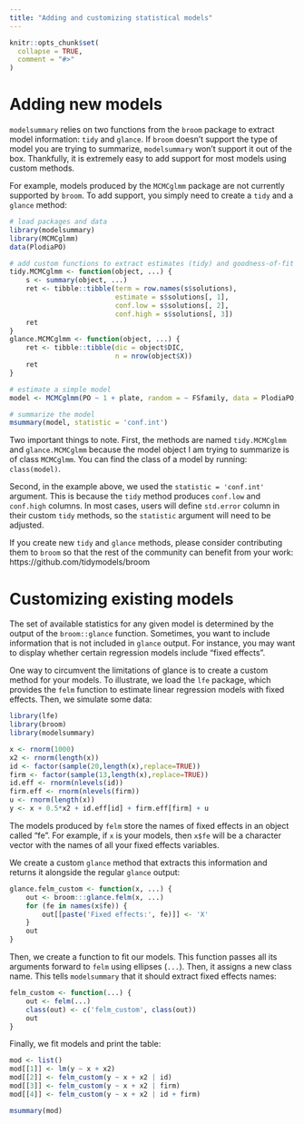 ```yaml
---
title: "Adding and customizing statistical models"
---
```


```r
knitr::opts_chunk$set(
  collapse = TRUE,
  comment = "#>"
)
```

# Adding new models

`modelsummary` relies on two functions from the `broom` package to extract model information: `tidy` and `glance`. If `broom` doesn't support the type of model you are trying to summarize, `modelsummary` won't support it out of the box. Thankfully, it is extremely easy to add support for most models using custom methods.

For example, models produced by the `MCMCglmm` package are not currently supported by `broom`. To add support, you simply need to create a `tidy` and a `glance` method:

```r
# load packages and data
library(modelsummary)
library(MCMCglmm)
data(PlodiaPO)

# add custom functions to extract estimates (tidy) and goodness-of-fit (glance) information
tidy.MCMCglmm <- function(object, ...) {
    s <- summary(object, ...)
    ret <- tibble::tibble(term = row.names(s$solutions),
                          estimate = s$solutions[, 1],
                          conf.low = s$solutions[, 2],
                          conf.high = s$solutions[, 3])
    ret
}
glance.MCMCglmm <- function(object, ...) {
    ret <- tibble::tibble(dic = object$DIC,
                          n = nrow(object$X))
    ret
}

# estimate a simple model
model <- MCMCglmm(PO ~ 1 + plate, random = ~ FSfamily, data = PlodiaPO, verbose=FALSE, pr=TRUE)

# summarize the model
msummary(model, statistic = 'conf.int')
```

Two important things to note. First, the methods are named `tidy.MCMCglmm` and `glance.MCMCglmm` because the model object I am trying to summarize is of class `MCMCglmm`. You can find the class of a model by running: `class(model)`.

Second, in the example above, we used the `statistic = 'conf.int'` argument. This is because the `tidy` method produces `conf.low` and `conf.high` columns. In most cases, users will define `std.error` column in their custom `tidy` methods, so the `statistic` argument will need to be adjusted.

If you create new `tidy` and `glance` methods, please consider contributing them to `broom` so that the rest of the community can benefit from your work: https://github.com/tidymodels/broom

# Customizing existing models

The set of available statistics for any given model is determined by the output of the `broom::glance` function. Sometimes, you want to include information that is not included in `glance` output. For instance, you may want to display whether certain regression models include "fixed effects". 

One way to circumvent the limitations of glance is to create a custom method for your models. To illustrate, we load the `lfe` package, which provides the `felm` function to estimate linear regression models with fixed effects. Then, we simulate some data:

```r
library(lfe)
library(broom)
library(modelsummary)

x <- rnorm(1000)
x2 <- rnorm(length(x))
id <- factor(sample(20,length(x),replace=TRUE))
firm <- factor(sample(13,length(x),replace=TRUE))
id.eff <- rnorm(nlevels(id))
firm.eff <- rnorm(nlevels(firm))
u <- rnorm(length(x))
y <- x + 0.5*x2 + id.eff[id] + firm.eff[firm] + u
```

The models produced by `felm` store the names of fixed effects in an object called "fe". For example, if `x` is your models, then `x$fe` will be a character vector with the names of all your fixed effects variables.

We create a custom `glance` method that extracts this information and returns it alongside the regular `glance` output:

```r
glance.felm_custom <- function(x, ...) {
    out <- broom:::glance.felm(x, ...)
    for (fe in names(x$fe)) {
        out[[paste('Fixed effects:', fe)]] <- 'X'
    }
    out
}
```

Then, we create a function to fit our models. This function passes all its arguments forward to `felm` using ellipses (`...`). Then, it assigns a new class name. This tells `modelsummary` that it should extract fixed effects names:

```r
felm_custom <- function(...) {
    out <- felm(...)
    class(out) <- c('felm_custom', class(out))
    out
}
```

Finally, we fit models and print the table:

```r
mod <- list()
mod[[1]] <- lm(y ~ x + x2)
mod[[2]] <- felm_custom(y ~ x + x2 | id)
mod[[3]] <- felm_custom(y ~ x + x2 | firm)
mod[[4]] <- felm_custom(y ~ x + x2 | id + firm)

msummary(mod)
```
